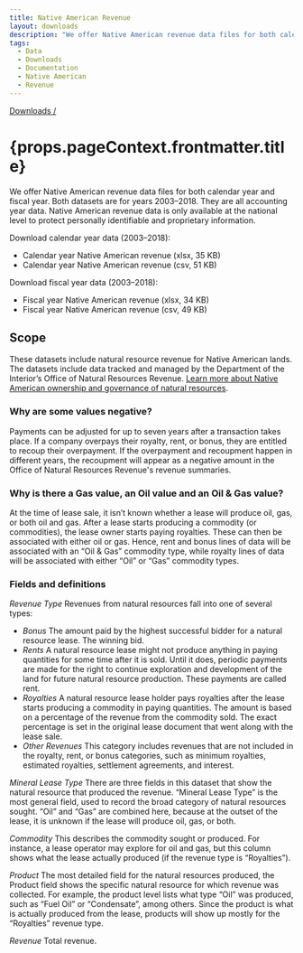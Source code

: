 ```yaml
---
title: Native American Revenue
layout: downloads
description: "We offer Native American revenue data files for both calendar year and fiscal year. They are all accounting year data. Native American revenue data is only available at the national level to protect personally identifiable and proprietary information."
tags:
  - Data
  - Downloads
  - Documentation
  - Native American
  - Revenue
---
```


[Downloads /](/downloads/)

<h1>{props.pageContext.frontmatter.title}</h1>

We offer Native American revenue data files for both calendar year and fiscal year. Both datasets are for years 2003–2018. They are all <GlossaryTerm>accounting year</GlossaryTerm> data. Native American revenue data is only available at the national level to protect personally identifiable and proprietary information.

Download calendar year data (2003–2018):

- <DownloadExcelLink to="/downloads/revenue/native_american_revenue.xlsx">Calendar year Native American revenue (xlsx, 35 KB)</DownloadExcelLink>
- <DownloadCsvLink to="/downloads/csv/revenue/native_american_revenue.csv">Calendar year Native American revenue (csv, 51 KB)</DownloadCsvLink>

Download fiscal year data (2003–2018):

- <DownloadExcelLink to="/downloads/Native American Revs FY03-18.xlsx">Fiscal year Native American revenue (xlsx, 34 KB)</DownloadExcelLink>
- <DownloadCsvLink to="/downloads/Native American Revs FY03-18.csv">Fiscal year Native American revenue (csv, 49 KB)</DownloadCsvLink>

## Scope

These datasets include natural resource revenue for Native American lands. The datasets include data tracked and managed by the Department of the Interior’s Office of Natural Resources Revenue. [Learn more about Native American ownership and governance of natural resources](/how-it-works/native-american-ownership-governance/).

### Why are some values negative?

Payments can be adjusted for up to seven years after a transaction takes place. If a company overpays their royalty, rent, or bonus, they are entitled to recoup their overpayment. If the overpayment and recoupment happen in different years, the recoupment will appear as a negative amount in the Office of Natural Resources Revenue's revenue summaries.

### Why is there a Gas value, an Oil value and an Oil & Gas value?

At the time of lease sale, it isn’t known whether a lease will produce oil, gas, or both oil and gas. After a lease starts producing a commodity (or commodities), the lease owner starts paying royalties. These can then be associated with either oil or gas. Hence, rent and bonus lines of data will be associated with an “Oil & Gas” commodity type, while royalty lines of data will be associated with either “Oil” or “Gas” commodity types.

### Fields and definitions

_Revenue Type_ Revenues from natural resources fall into one of several types:

* _Bonus_ The amount paid by the highest successful bidder for a natural resource lease. The winning bid.
* _Rents_ A natural resource lease might not produce anything in paying quantities for some time after it is sold. Until it does, periodic payments are made for the right to continue exploration and development of the land for future natural resource production. These payments are called rent.
* _Royalties_ A natural resource lease holder pays royalties after the lease starts producing a commodity in <GlossaryTerm>paying quantities</GlossaryTerm>. The amount is based on a percentage of the revenue from the commodity sold. The exact percentage is set in the original lease document that went along with the lease sale.
* _Other Revenues_ This category includes revenues that are not included in the royalty, rent, or bonus categories, such as minimum royalties, estimated royalties, settlement agreements, and interest.

_Mineral Lease Type_ There are three fields in this dataset that show the natural resource that produced the revenue. “Mineral Lease Type” is the most general field, used to record the broad category of natural resources sought. “Oil” and “Gas” are combined here, because at the outset of the lease, it is unknown if the lease will produce oil, gas, or both.

_Commodity_ This describes the commodity sought or produced. For instance, a lease operator may explore for oil and gas, but this column shows what the lease actually produced (if the revenue type is “Royalties”).

_Product_ The most detailed field for the natural resources produced, the Product field shows the specific natural resource for which revenue was collected. For example, the product level lists what type “Oil” was produced, such as “Fuel Oil” or “Condensate”, among others. Since the product is what is actually produced from the lease, products will show up mostly for the “Royalties” revenue type.

_Revenue_ Total revenue.
